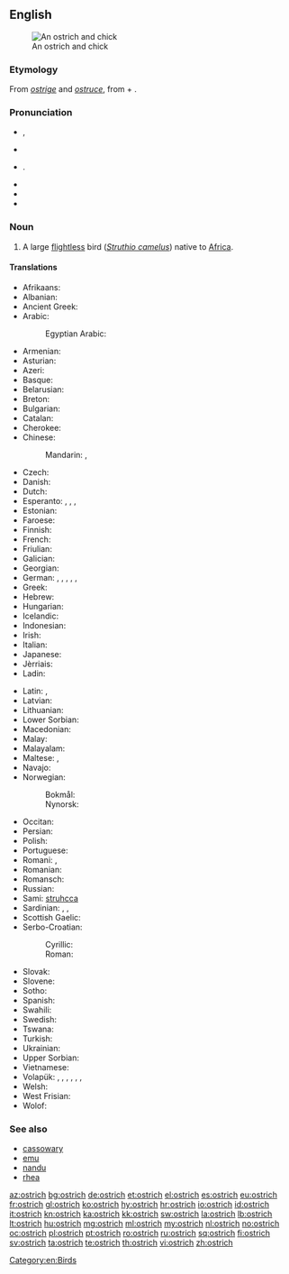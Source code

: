 ==English==
{{wikipedia}}
[[Image:Ostrich and chick.jpg|thumb|An ostrich and chick]]

===Etymology===
From {{etyl|xno}} ''[[ostrige]]'' and {{etyl|fro}} ''[[ostruce]]'', from {{etyl|la}} {{term|avis||bird|lang=la}} + {{term|struthio|strūthiō|ostrich|lang=la}}.

===Pronunciation===
* {{enPR|ŏs'trĭch}}, {{enPR|ôs'trĭch}}
* {{a|UK}} {{IPA|/ˈɒs.tɹɪt͡ʃ/|/ˈɒs.tɹɪd͡ʒ/}}
* {{a|US}} {{IPA|/ˈɑs.tɹɪt͡ʃ/|/ˈɔs.tɹɪt͡ʃ/|/ˈɑs.tɹɪd͡ʒ/|/ˈɔs.tɹɪd͡ʒ/}}.
* {{audio|en-us-ostrich.ogg|Audio (US)}}
* {{audio|en-us-ostrich.ogg|Audio (US) (2)}}
* {{X-SAMPA|/"QstrItS/}}

===Noun===
{{en-noun|es}}

# A large [[flightless]] bird (''[[Struthio camelus]]'') native to [[Africa]].

====Translations====
{{trans-top|large flightless bird}}
* Afrikaans: {{t-|af|volstruis}}
* Albanian: {{t-|sq|struci}}
* Ancient Greek: {{tø|grc|στρουθοκάμηλος|tr=strouthokamēlos|sc=polytonic}}
* Arabic: {{t-|ar|نعامة|tr=na3aama|f}}
*: Egyptian Arabic: {{tø|arz|نعامة|f|tr=naʕama|sc=Arab}}
* Armenian: {{t-|hy|ջայլամ|tr=ǰaylam}}
* Asturian: {{t-|ast|avestruz|f}}
* Azeri: {{t+|az|dəvəquşu}}
* Basque: {{t+|eu|ostruka}}
* Belarusian: {{t-|be|страус}}
* Breton: {{t-|br|struskańval}}
* Bulgarian: {{t+|bg|щраус|tr=štraus}}
* Catalan: {{t-|ca|estruç|m}}
* Cherokee: {{t-|chr|ᎬᎾ ᎤᏔᎾ|tr=gvna utana|sc=Cher}}
* Chinese:
*: Mandarin: {{t-|cmn|鴕鳥|sc=Hani}}, {{t-|cmn|鸵鸟|tr=tuóniǎo|sc=Hani}}
* Czech: {{t-|cs|pštros}}
* Danish: {{t+|da|struds}}
* Dutch: {{t+|nl|struisvogel|m}}
* Esperanto: {{qualifier|♂♀}} {{t-|eo|struto}}, {{qualifier|♂}} {{t-|eo|virstruto}}, {{qualifier|♀}} {{t-|eo|strutino}}, {{qualifier|♂♀ offspring, young}} {{t-|eo|strutido}}
* Estonian: {{t-|et|jaanalind}}
* Faroese: {{t-|fo|strutsur}}
* Finnish: {{t+|fi|strutsi}}
* French: {{t+|fr|autruche|f}}
* Friulian: {{tø|fur|struç}}
* Galician: {{t+|gl|avestruz|f}}
* Georgian: {{t-|ka|სირაქლემა|tr=sirak’lema|sc=Geor}}
* German: {{qualifier|♂♀}} {{t+|de|Strauß|m}}, {{qualifier|♂}} {{t-|de|Straußenmännchen|n}}, {{qualifier|♀}} {{t-|de|Straußenweibchen|n}}, {{qualifier|♂♀ offspring, young}} {{t-|de|Straußenküken|n}}, {{qualifier|♂♀ offspring, young}} {{t-|de|Straußenjunges|n}}, {{qualifier|♂♀ offspring, young}} {{t-|de|Straußenbaby|n}}
* Greek: {{t+|el|στρουθοκάμηλος|tr=struthokamilos}}
* Hebrew: {{t+|he|יען|f|tr=ya'en}}
* Hungarian: {{t+|hu|strucc}}
* Icelandic: {{t+|is|strútur}}
* Indonesian: {{t+|id|burung unta}}
* Irish: {{t-|ga|ostrais}}
* Italian: {{t+|it|struzzo|m}}
* Japanese: {{t-|ja|ダチョウ|tr=dachō}}
* Jèrriais: {{tø|roa-jer|autruche|f}}
* Ladin: {{tø|lld|struz|sc=Latn}}
{{trans-mid}}
* Latin: {{t-|la|struthiocamelus|m}}, {{t-|la|struthio|m}}
* Latvian: {{t-|lv|strauss}}
* Lithuanian: {{t+|lt|strutis}}
* Lower Sorbian: {{tø|dsb|štrus}}
* Macedonian: {{t-|mk|ној|m|tr=noj}}
* Malay: {{t-|ms|burung unta}}
* Malayalam: {{t-|ml|ഒട്ടകപക്ഷി|tr=ottakapakshi}}
* Maltese: {{t-|mt|nagħma|f}}, {{t-|mt|ostriċ}}
* Navajo: {{tø|nv|tsídiitsoh}}
* Norwegian:
*: Bokmål: {{t+|nb|struts|m}}
*: Nynorsk: {{t+|nn|struts|m}}
* Occitan: {{t+|oc|estruci}}
* Persian: {{t+|fa|شترمرغ|tr=shotor morq}}
* Polish: {{t+|pl|struś|m}}
* Portuguese: {{t+|pt|avestruz}}
* Romani: {{tø|rom|astrechi|m}}, {{tø|rom|barimatango|m}}
* Romanian: {{t+|ro|struț}}
* Romansch: {{t-|rm|strut}}
* Russian: {{t+|ru|страус|m|tr=straus}}
* Sami: [[struhcca]]
* Sardinian: {{t-|sc|abistrussu}}, {{t-|sc|bistrussu}}, {{t-|sc|istrutzu}}
* Scottish Gaelic: {{t-|gd|struth}}
* Serbo-Croatian:
*: Cyrillic: {{t-|sh|ноj}}
*: Roman: {{t-|sh|noj}}
* Slovak: {{t-|sk|pštros}}
* Slovene: {{t+|sl|noj|m}}
* Sotho: {{t-|st|mpjhe}}
* Spanish: {{t+|es|avestruz|m}}
* Swahili: {{t+|sw|mbuni}}
* Swedish: {{t+|sv|struts}}
* Tswana: {{t-|tn|ntšhe}}
* Turkish: {{t+|tr|deve kuşu}}
* Ukrainian: {{t-|uk|страус|tr=straus}}
* Upper Sorbian: {{t-|hsb|štrus}}
* Vietnamese: {{t+|vi|đà điểu}}
* Volapük: {{qualifier|♂♀}} {{t+|vo|strut}}, {{qualifier|♂}} {{t-|vo|histrut}}, {{qualifier|♀}} {{t-|vo|jistrut}}, {{qualifier|♂♀ offspring, young}} {{t-|vo|strutül}}, {{qualifier|♂ offspring}} {{t-|vo|histrutül}}, {{qualifier|♀ offspring}} {{t-|vo|jistrutül}}, {{qualifier|older term, ♂♀}} {{t-|vo|lostit}}
* Welsh: {{t-|cy|estrys}}
* West Frisian: {{t-|fy|strúsfûgel}}
* Wolof: {{t-|wo|bànjóoli|alt=bànjóoli bi}}
{{trans-bottom}}

===See also===
* [[cassowary]]
* [[emu]]
* [[nandu]]
* [[rhea]]

[[Category:en:Birds]]

[[az:ostrich]]
[[bg:ostrich]]
[[de:ostrich]]
[[et:ostrich]]
[[el:ostrich]]
[[es:ostrich]]
[[eu:ostrich]]
[[fr:ostrich]]
[[gl:ostrich]]
[[ko:ostrich]]
[[hy:ostrich]]
[[hr:ostrich]]
[[io:ostrich]]
[[id:ostrich]]
[[it:ostrich]]
[[kn:ostrich]]
[[ka:ostrich]]
[[kk:ostrich]]
[[sw:ostrich]]
[[la:ostrich]]
[[lb:ostrich]]
[[lt:ostrich]]
[[hu:ostrich]]
[[mg:ostrich]]
[[ml:ostrich]]
[[my:ostrich]]
[[nl:ostrich]]
[[no:ostrich]]
[[oc:ostrich]]
[[pl:ostrich]]
[[pt:ostrich]]
[[ro:ostrich]]
[[ru:ostrich]]
[[sq:ostrich]]
[[fi:ostrich]]
[[sv:ostrich]]
[[ta:ostrich]]
[[te:ostrich]]
[[th:ostrich]]
[[vi:ostrich]]
[[zh:ostrich]]